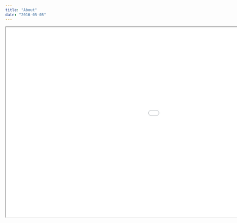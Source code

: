 ```yaml
---
title: "About"
date: "2016-05-05"
---
```


<iframe src="//www.bcloud.org/e/" width=1500 height=600"></iframe>



